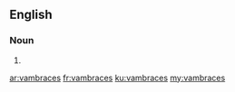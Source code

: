 ==English==

===Noun===
{{head|en|plural}}

# {{plural of|vambrace|lang=en}}

[[ar:vambraces]]
[[fr:vambraces]]
[[ku:vambraces]]
[[my:vambraces]]